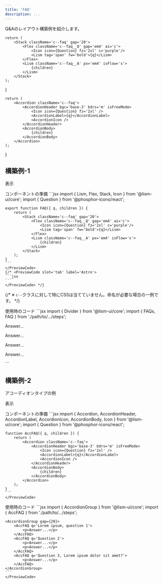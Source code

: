 ```yaml
---
title: 'FAQ'
description: ...
---
```




Q&Aのレイアウト構築例を紹介します。

	return (
		<Stack className='c--faq' gap='20'>
			<Flex className='c--faq__Q' gap='em4' ai='c'>
				<Icon icon={Question} fz='2xl' c='purple'/>
				<Lism tag='span' fw='bold'>{q}</Lism>
			</Flex>
			<Lism className='c--faq__A' px='em4' isFlow='s'>
				{children}
			</Lism>
		</Stack>
	);
}

	return (
		<Accordion className='c--faq'>
			<AccordionHeader bgc='base-3' bdrs='m' isFreeMode>
				<Icon icon={Question} fz='2xl' />
				<AccordionLabel>{q}</AccordionLabel>
				<AccordionIcon />
			</AccordionHeader>
			<AccordionBody>
				{children}
			</AccordionBody>
		</Accordion>
	);
}


## 構築例-1

<Preview>
	<PreviewTitle>表示</PreviewTitle>
	<PreviewArea resize p={30}>
		<Stack gap='40'>
			<FAQ q='Lorem ipsum, question 1'>
				<DammyText length='l' />
			</FAQ>
			<Divider />
			<FAQ q='Lorem ipsum dolor sit amet, question 2'>
				<DammyText  />
				<DammyText length='l' />
			</FAQ>
			<Divider />
			<FAQ q='Question 3'>
				<DammyText length='m' />
			</FAQ>
		</Stack>
	</PreviewArea>
</Preview>


<PreviewTitle>コンポーネントの準備</PreviewTitle>
<Preview>
	<PreviewCode slot='tab' label='React'>
	```jsx
	import { Lism, Flex, Stack, Icon } from '@lism-ui/core';
	import { Question } from '@phosphor-icons/react';

	export function FAQ({ q, children }) {
		return (
			<Stack className='c--faq' gap='20'>
				<Flex className='c--faq__Q' gap='em4' ai='c'>
					<Icon icon={Question} fz='2xl' c='purple'/>
					<Lism tag='span' fw='bold'>{q}</Lism>
				</Flex>
				<Lism className='c--faq__A' px='em4' isFlow='s'>
					{children}
				</Lism>
			</Stack>
		);
	}
	```
	</PreviewCode>
	{/* <PreviewCode slot='tab' label='Astro'>
	```jsx
	```
	</PreviewCode> */}
</Preview>

{/* <Callout type='info'>
※ `c--`クラスに対して特にCSSは当てていません。命名が必要な場合の一例です。
</Callout> */}


<Preview>
	<PreviewTitle>使用時のコード</PreviewTitle>
	<PreviewCode>
```jsx
import { Divider } from '@lism-ui/core';
import { FAQs, FAQ } from './path/to/.../steps';

<FAQs>
	<FAQ q='Lorem ipsum, question 1'>
		<p>Answer...</p>
	</FAQ>
	<Divider />
	<FAQ q='Lorem ipsum dolor sit amet, question 2'>
		<p>Answer...</p>
		<p>Answer...</p>
	</FAQ>
	<Divider />
	<FAQ q='Question 3'>
		<p>Answer...</p>
	</FAQ>
</FAQs>
```
	</PreviewCode>
</Preview>


## 構築例-2

アコーディオンタイプの例


<Preview>
	<PreviewTitle>表示</PreviewTitle>
	<PreviewArea resize p={30}>
		<AccordionGroup gap={20}>
			<AccFAQ q='Question 1'>
				<DammyText length='l' />
			</AccFAQ>
			<AccFAQ q='Question 2'>
				<DammyText  />
				<DammyText length='l' />
			</AccFAQ>
			<AccFAQ q='Question 3, Lorem ipsum dolor sit amet?'>
				<DammyText length='l' />
			</AccFAQ>
		</AccordionGroup>
	</PreviewArea>
</Preview>

<PreviewTitle>コンポーネントの準備</PreviewTitle>
<Preview>
	<PreviewCode slot='tab' label='React'>
	```jsx
	import { Accordion, AccordionHeader, AccordionLabel, AccordionIcon, AccordionBody, Icon } from '@lism-ui/core';
	import { Question } from '@phosphor-icons/react';

	function AccFAQ({ q, children }) {
		return (
			<Accordion className='c--faq'>
				<AccordionHeader bgc='base-3' bdrs='m' isFreeMode>
					<Icon icon={Question} fz='2xl' />
					<AccordionLabel>{q}</AccordionLabel>
					<AccordionIcon />
				</AccordionHeader>
				<AccordionBody>
					{children}
				</AccordionBody>
			</Accordion>
		);
	}
	```
	</PreviewCode>
</Preview>

<PreviewTitle>使用時のコード</PreviewTitle>
<Preview>
	<PreviewCode>
	```jsx
	import { AccordionGroup } from '@lism-ui/core';
	import { AccFAQ } from './path/to/.../steps';

	<AccordionGroup gap={20}>
		<AccFAQ q='Lorem ipsum, question 1'>
			<p>Answer...</p>
		</AccFAQ>
		<AccFAQ q='Question 2'>
			<p>Answer...</p>
			<p>Answer...</p>
		</AccFAQ>
		<AccFAQ q='Question 3, Lorem ipsum dolor sit amet?'>
			<p>Answer...</p>
		</AccFAQ>
	</AccordionGroup>
	```
	</PreviewCode>
</Preview>

